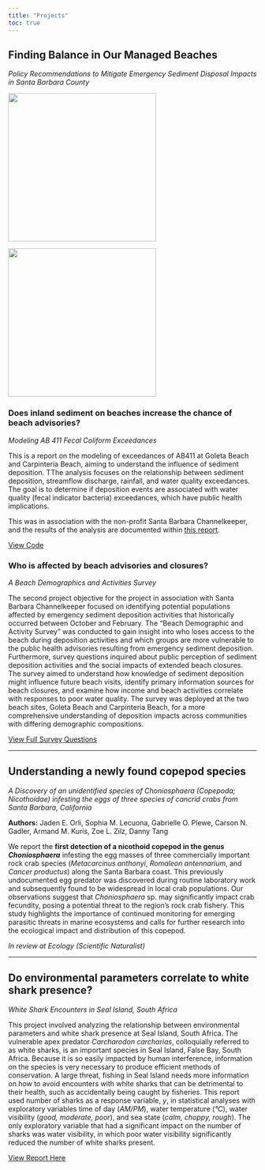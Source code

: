 ```yaml
---
title: "Projects"
toc: true
---
```


## Finding Balance in Our Managed Beaches

*Policy Recommendations to Mitigate Emergency Sediment Disposal Impacts in Santa Barbara County*

::: {layout-ncol=2}

![](https://lh7-rt.googleusercontent.com/docsz/AD_4nXcmEjMTaT6P0t7J0jgPYjOjBG0jYGKwRmkeTgISy46AyVvttFXoLLo7Pu5qaVFYUcSIVClHb7wwWTFCd1nr45UMiMJTSJiEHE51xU-uVNxUQBFZQTrn6K7uFLFCPxxesuSap9UH9w?key=9WpDRTgeiAKdg-FNHM2SLw){width="300"}

![](https://lh7-rt.googleusercontent.com/docsz/AD_4nXeK7nkKwlzO-s2l1rujDxXZMDButHmZMxeEqhvdTO8EKvXvizW0IS4ZkorQ37PFTgJCM0b1ATUgC0KIpWIzk9Y0mKhIS_WDCTpht-eQyHAltRcC8sbKr1uJ2zH0HRC3mLMlylJioQ?key=9WpDRTgeiAKdg-FNHM2SLw){width="300"}

:::

### Does inland sediment on beaches increase the chance of beach advisories?

*Modeling AB 411 Fecal Coliform Exceedances*

This is a report on the modeling of exceedances of AB411 at Goleta Beach and Carpinteria Beach, aiming to understand the influence of sediment deposition. TThe analysis focuses on the relationship between sediment deposition, streamflow discharge, rainfall, and water quality exceedances. The goal is to determine if deposition events are associated with water quality (fecal indicator bacteria) exceedances, which have public health implications.

This was in association with the non-profit Santa Barbara Channelkeeper, and the results of the analysis are documented within [this report](https://bren.ucsb.edu/sites/default/files/2025-04/DebrisEase_FinalReport.pdf).

[View Code](fib_exceed_modeling_copy.html)

### Who is affected by beach advisories and closures?

*A Beach Demographics and Activities Survey*

The second project objective for the project in association with Santa Barbara Channelkeeper focused on identifying potential populations affected by emergency sediment deposition activities that historically occurred between October and February. The “Beach Demographic and Activity Survey” was conducted to gain insight into who loses access to the beach during deposition activities and which groups are more vulnerable to the public health advisories resulting from emergency sediment deposition. Furthermore, survey questions inquired about public perception of sediment deposition activities and the social impacts of extended beach closures. The survey aimed to understand how knowledge of sediment deposition might influence future beach visits, identify primary information sources for beach closures, and examine how income and beach activities correlate with responses to poor water quality. The survey was deployed at the two beach sites, Goleta Beach and Carpinteria Beach, for a more comprehensive understanding of deposition impacts across communities with differing demographic compositions.

[View Full Survey Questions](https://docs.google.com/document/d/1H9RslrHXjcshR8Vd1wYfeqU0V6xNEA-w/edit?usp=sharing&ouid=108643069442139743729&rtpof=true&sd=true)

------------------------------------------------------------------------

## Understanding a newly found copepod species

*A Discovery of an unidentified species of Choniosphaera (Copepoda; Nicothoidae) infesting the eggs of three species of cancrid crabs from Santa Barbara, California*

**Authors:** Jaden E. Orli, Sophia M. Lecuona, Gabrielle O. Plewe, Carson N. Gadler, Armand M. Kuris, Zoe L. Zilz, Danny Tang

We report the **first detection of a nicothoid copepod in the genus *Choniosphaera*** infesting the egg masses of three commercially important rock crab species (*Metacarcinus anthonyi*, *Romaleon antennarium*, and *Cancer productus*) along the Santa Barbara coast. This previously undocumented egg predator was discovered during routine laboratory work and subsequently found to be widespread in local crab populations. Our observations suggest that *Choniosphaera* sp. may significantly impact crab fecundity, posing a potential threat to the region’s rock crab fishery. This study highlights the importance of continued monitoring for emerging parasitic threats in marine ecosystems and calls for further research into the ecological impact and distribution of this copepod.

*In review at Ecology (Scientific Naturalist)*

------------------------------------------------------------------------

## Do environmental parameters correlate to white shark presence?

*White Shark Encounters in Seal Island, South Africa*

This project involved analyzing the relationship between environmental parameters and white shark presence at Seal Island, South Africa. The vulnerable apex predator *Carcharodon carcharias*, colloquially referred to as white sharks, is an important species in Seal Island, False Bay, South Africa. Because it is so easily impacted by human interference, information on the species is very necessary to produce efficient methods of conservation. A large threat, fishing in Seal Island needs more information on how to avoid encounters with white sharks that can be detrimental to their health, such as accidentally being caught by fisheries. This report used number of sharks as a response variable, *y*, in statistical analyses with exploratory variables time of day (*AM/PM*), water temperature (*°C*), water visibility (*good, moderate, poor*), and sea state (*calm, choppy, rough*). The only exploratory variable that had a significant impact on the number of sharks was water visibility, in which poor water visibility significantly reduced the number of white sharks present.

[View Report Here](https://drive.google.com/file/d/1paY-DxmTAdsxRVty2QZRQIta3o-6EjJc/view)
